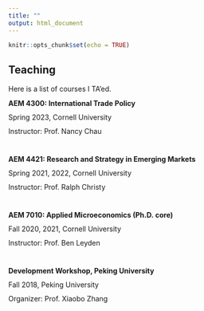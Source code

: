 ```yaml
---
title: ""
output: html_document
---
```


```r
knitr::opts_chunk$set(echo = TRUE)
```


## Teaching

Here is a list of courses I TA'ed.

<div style="line-height: 1em;">
**AEM 4300: International Trade Policy**

Spring 2023, Cornell University
  
Instructor: Prof. Nancy Chau

&nbsp;

**AEM 4421: Research and Strategy in Emerging Markets**

Spring 2021, 2022, Cornell University

Instructor: Prof. Ralph Christy

&nbsp;

**AEM 7010: Applied Microeconomics (Ph.D. core)**

Fall 2020, 2021, Cornell University

Instructor: Prof. Ben Leyden

&nbsp;

**Development Workshop, Peking University**

Fall 2018, Peking University

Organizer: Prof. Xiaobo Zhang

</div>

